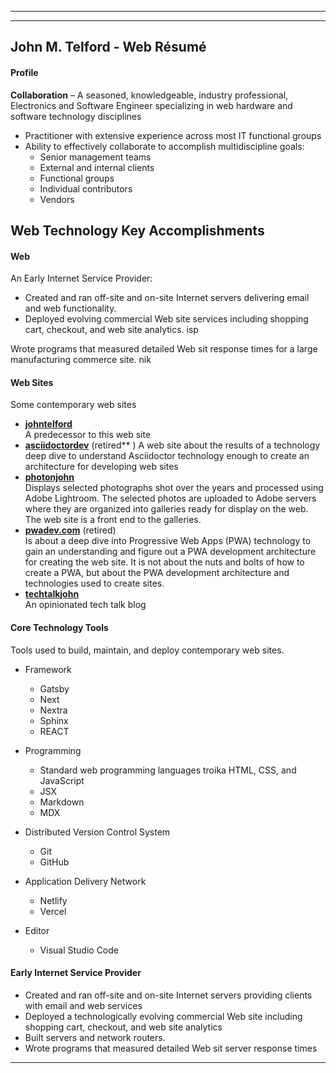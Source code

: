 
---

<CompanyHead />

---



## John M. Telford - Web Résumé

#### Profile
**Collaboration** – A seasoned, knowledgeable, industry professional, Electronics and Software Engineer specializing in web hardware and software technology disciplines
- Practitioner with extensive experience across most IT functional groups
- Ability to effectively collaborate to accomplish multidiscipline goals:
	- Senior management teams
	- External and internal clients
	- Functional groups
	- Individual contributors
	- Vendors

## Web Technology Key Accomplishments

#### Web

An Early Internet Service Provider:

- Created and ran off-site and on-site Internet servers delivering email and web functionality.
- Deployed evolving commercial Web site services including shopping cart, checkout, and web site analytics. isp  

Wrote programs that measured detailed Web sit response times for a large manufacturing commerce site. nik

#### Web Sites

Some contemporary web sites

- **[johntelford](http://johntelford.com)**    
	A predecessor to this web site
- **[asciidoctordev]()** (retired** )
	A web site about the results of a technology deep dive to understand Asciidoctor technology enough to create an architecture for developing web sites
- **[photonjohn](https://photonjohn.com)**   
	Displays selected photographs shot over the years and processed using Adobe Lightroom. The selected photos are uploaded to Adobe servers where they are organized into galleries ready for display on the web. The web site is a front end to the galleries.
- **[pwadev.com]()**  (retired)  
	Is about a deep dive into Progressive Web Apps (PWA) technology to gain an understanding and figure out a PWA development architecture for creating the web site. It is not about the nuts and bolts of how to create a PWA, but about the PWA development architecture and technologies used to create sites.
- **[techtalkjohn](https://techtalkjohn.com)**  
	An opinionated tech talk blog

#### Core Technology Tools 

Tools used to build, maintain, and deploy contemporary web sites.

- Framework
	- Gatsby
	- Next
	- Nextra
	- Sphinx
	- REACT

- Programming
	- Standard web programming languages troika HTML, CSS, and JavaScript
	- JSX
	- Markdown
	- MDX

- Distributed Version Control System
	- Git
	- GitHub

- Application Delivery Network
	- Netlify
	- Vercel

- Editor
	- Visual Studio Code

#### Early Internet Service Provider

- Created and ran off-site and on-site Internet servers providing clients with email and web services
- Deployed a technologically evolving commercial Web site including shopping cart, checkout, and web site analytics
- Built servers and network routers. 
- Wrote programs that measured detailed Web sit server response times

---




